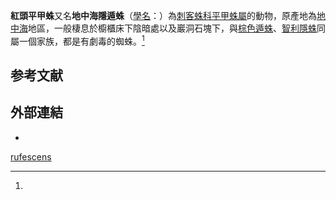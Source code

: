 {{Speciesbox
 | taxon = Loxosceles rufescens
 | authority = (Dafour, 1820)<ref name='id12810'>{{cite web| url =http://www.bioinfo.cn/db05/BjdwSpecies.php?action=view&id=12810| title =红头平甲蛛| work =《中国动物物种编目数据库》| publisher =中国科学院微生物研究所| author =中国科学院动物研究所| accessdate =2009-04-28| deadurl =yes| archiveurl =https://web.archive.org/web/20160305022501/http://www.bioinfo.cn/db05/BjdwSpecies.php?action=view&id=12810| archivedate =2016-03-05}}</ref>
}}

'''紅頭平甲蛛'''又名'''地中海隱遁蛛'''（[[學名|學名]]：{{lang|la|''Loxosceles rufescens''}}）為[[刺客蛛科|刺客蛛科]][[平甲蛛屬|平甲蛛屬]]的動物，原產地為[[地中海|地中海]]地區，一般棲息於櫥櫃床下陰暗處以及巖洞石塊下，與[[棕色遁蛛|棕色遁蛛]]、[[智利隱蛛|智利隱蛛]]同屬一個家族，都是有劇毒的蜘蛛。<ref name='id12810'/>

==参考文献==
{{reflist}}

==外部連結==
{{commonscat|Loxosceles rufescens}}
*{{Wikispecies-inline|Loxosceles rufescens}}
{{Taxonbar}}
[[Category:平甲蛛属|rufescens]]
{{蜘蛛小作品}}